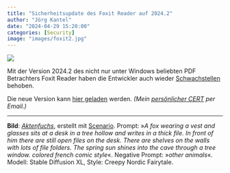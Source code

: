 ```yaml
---
title: "Sicherheitsupdate des Foxit Reader auf 2024.2"
author: "Jörg Kantel"
date: "2024-04-29 15:20:00"
categories: [Security]
image: "images/foxit2.jpg"
---
```


[![](images/foxit2-b.jpg)](https://www.flickr.com/photos/schockwellenreiter/53568598147/)

Mit der Version 2024.2 des nicht nur unter Windows beliebten PDF Betrachters Foxit Reader haben die Entwickler auch wieder [Schwachstellen](https://www.foxit.com/support/security-bulletins.html) behoben.

Die neue Version kann [hier geladen](https://www.foxitsoftware.com/downloads/#Foxit-Reader/) werden. *(Mein [persönlicher CERT](http://www.gwdg.de/~mreiman1/) per Email.)*

---

**Bild**: *[Aktenfuchs](https://www.flickr.com/photos/schockwellenreiter/53568598147/)*, erstellt mit [Scenario](http://cognitiones.kantel-chaos-team.de/technikgeschichte/rechnerundnetze/scenario.html). Prompt: »*A fox wearing a vest and glasses sits at a desk in a tree hollow and writes in a thick file. In front of him there are still open files on the desk. There are shelves on the walls with lots of file folders. The spring sun shines into the cave through a tree window. colored french comic style*«. Negative Prompt: »*other animals*«. Modell: Stable Diffusion XL, Style: Creepy Nordic Fairytale.